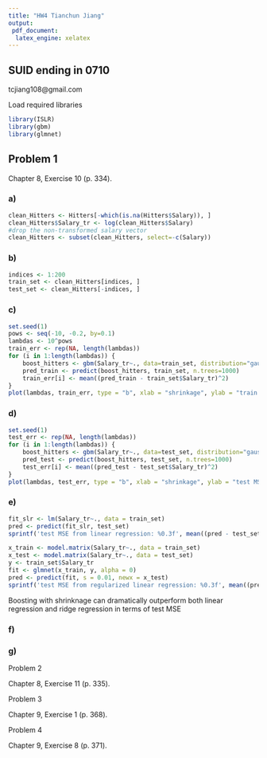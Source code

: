 ```yaml
---
title: "HW4 Tianchun Jiang"
output:
 pdf_document:
  latex_engine: xelatex
---
```


## SUID ending in 0710
tcjiang108@gmail.com

Load required libraries

```r
library(ISLR)
library(gbm)
library(glmnet)
```

## Problem 1
Chapter 8, Exercise 10 (p. 334). 

### a)
```r
clean_Hitters <- Hitters[-which(is.na(Hitters$Salary)), ]
clean_Hitters$Salary_tr <- log(clean_Hitters$Salary) 
#drop the non-transformed salary vector
clean_Hitters <- subset(clean_Hitters, select=-c(Salary))
```

### b)
```r
indices <- 1:200
train_set <- clean_Hitters[indices, ]
test_set <- clean_Hitters[-indices, ]
```

### c)
```r
set.seed(1)
pows <- seq(-10, -0.2, by=0.1)
lambdas <- 10^pows
train_err <- rep(NA, length(lambdas))
for (i in 1:length(lambdas)) {
    boost_hitters <- gbm(Salary_tr~., data=train_set, distribution="gaussian", n.trees=1000, shrinkage=lambdas[i])
    pred_train <- predict(boost_hitters, train_set, n.trees=1000)
    train_err[i] <- mean((pred_train - train_set$Salary_tr)^2)
}
plot(lambdas, train_err, type = "b", xlab = "shrinkage", ylab = "train MSE")
```

### d)
```r
set.seed(1)
test_err <- rep(NA, length(lambdas))
for (i in 1:length(lambdas)) {
    boost_hitters <- gbm(Salary_tr~., data=test_set, distribution="gaussian", n.trees=1000, shrinkage=lambdas[i])
    pred_test <- predict(boost_hitters, test_set, n.trees=1000)
    test_err[i] <- mean((pred_test - test_set$Salary_tr)^2)
}
plot(lambdas, test_err, type = "b", xlab = "shrinkage", ylab = "test MSE")
```

### e)
```r
fit_slr <- lm(Salary_tr~., data = train_set)
pred <- predict(fit_slr, test_set)
sprintf('test MSE from linear regression: %0.3f', mean((pred - test_set$Salary_tr)^2))
```

```r
x_train <- model.matrix(Salary_tr~., data = train_set)
x_test <- model.matrix(Salary_tr~., data = test_set)
y <- train_set$Salary_tr
fit <- glmnet(x_train, y, alpha = 0)
pred <- predict(fit, s = 0.01, newx = x_test)
sprintf('test MSE from regularized linear regression: %0.3f', mean((pred - test_set$Salary_tr)^2))
```

Boosting with shrinknage can dramatically outperform both linear regression and ridge regression in terms of test MSE

### f)


### g)


Problem 2

Chapter 8, Exercise 11 (p. 335). 


Problem 3

Chapter 9, Exercise 1 (p. 368). 


Problem 4


Chapter 9, Exercise 8 (p. 371). 